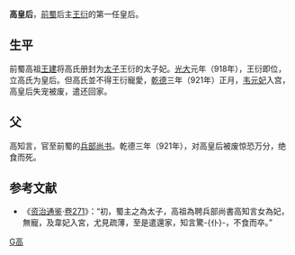 '''高皇后'''，[[前蜀|前蜀]]后主[[王衍_(前蜀)|王衍]]的第一任皇后。

== 生平 ==
前蜀高祖[[王建_(前蜀)|王建]]将高氏册封为[[储君|太子]]王衍的太子妃。[[光大|光大]]元年（918年），王衍即位，立高氏为皇后。但高氏並不得王衍寵愛，[[乾德_(前蜀)|乾德]]三年（921年）正月，[[韦元妃_(王衍)|韦元妃]]入宫，高皇后失宠被废，遣还回家。

== 父 ==
高知言，官至前蜀的[[兵部尚书|兵部尚书]]。乾德三年（921年），对高皇后被废惊恐万分，绝食而死。

==参考文献==
*《[[资治通鉴|资治通鉴]]·[[s:資治通鑑/卷271|卷271]]》：“初，蜀主之為太子，高祖為聘兵部尚書高知言女為妃，無寵，及韋妃入宮，尤見疏薄，至是遣還家，知言驚-{仆}-，不食而卒。”

{{start box}} 
{{s-before|[[周皇后_(王建)|周皇后]]}} 
{{s-title|[[:Category:前蜀皇后|前蜀皇后]]|918年—921年}} 
{{s-after|[[金飞山|金皇后]]}} 
{{end box}} 

{{十國皇后}}

[[Category:前蜀废后|G高]]